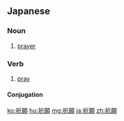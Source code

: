 ==Japanese==
{{ja-kanjitab|き|がん|yomi=on}}

===Noun===
{{ja-noun|きがん}}

# [[prayer]]

===Verb===
{{ja-verb-suru|きがん}}

# [[pray]]

====Conjugation====
{{ja-suru|きがん}}

[[ko:祈願]]
[[hu:祈願]]
[[mg:祈願]]
[[ja:祈願]]
[[zh:祈願]]
